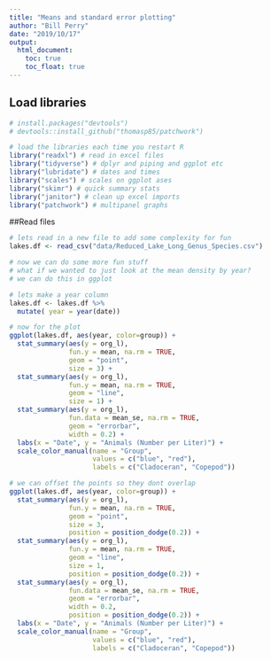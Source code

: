```yaml
---
title: "Means and standard error plotting"
author: "Bill Perry"
date: "2019/10/17"
output:
  html_document:
    toc: true
    toc_float: true
---
```


## Load libraries

```r

# install.packages("devtools")
# devtools::install_github("thomasp85/patchwork")

# load the libraries each time you restart R
library("readxl") # read in excel files
library("tidyverse") # dplyr and piping and ggplot etc
library("lubridate") # dates and times
library("scales") # scales on ggplot ases
library("skimr") # quick summary stats
library("janitor") # clean up excel imports
library("patchwork") # multipanel graphs
```


##Read files

```r
# lets read in a new file to add some complexity for fun
lakes.df <- read_csv("data/Reduced_Lake_Long_Genus_Species.csv")


```

```r
# now we can do some more fun stuff
# what if we wanted to just look at the mean density by year?
# we can do this in ggplot

# lets make a year column
lakes.df <- lakes.df %>%
  mutate( year = year(date))

```



```r
# now for the plot
ggplot(lakes.df, aes(year, color=group)) + 
  stat_summary(aes(y = org_l),
               fun.y = mean, na.rm = TRUE,
               geom = "point",
               size = 3) + 
  stat_summary(aes(y = org_l),
               fun.y = mean, na.rm = TRUE,
               geom = "line",
               size = 1) +
  stat_summary(aes(y = org_l),
               fun.data = mean_se, na.rm = TRUE,
               geom = "errorbar",
               width = 0.2) +
  labs(x = "Date", y = "Animals (Number per Liter)") +
  scale_color_manual(name = "Group", 
                     values = c("blue", "red"),
                     labels = c("Cladoceran", "Copepod"))
```


```r
# we can offset the points so they dont overlap
ggplot(lakes.df, aes(year, color=group)) + 
  stat_summary(aes(y = org_l),
               fun.y = mean, na.rm = TRUE,
               geom = "point",
               size = 3, 
               position = position_dodge(0.2)) +
  stat_summary(aes(y = org_l),
               fun.y = mean, na.rm = TRUE,
               geom = "line",
               size = 1, 
               position = position_dodge(0.2)) +
  stat_summary(aes(y = org_l),
               fun.data = mean_se, na.rm = TRUE,
               geom = "errorbar",
               width = 0.2, 
               position = position_dodge(0.2)) +
  labs(x = "Date", y = "Animals (Number per Liter)") +
  scale_color_manual(name = "Group", 
                     values = c("blue", "red"),
                     labels = c("Cladoceran", "Copepod"))

```












<script>
  (function(i,s,o,g,r,a,m){i['GoogleAnalyticsObject']=r;i[r]=i[r]||function(){
  (i[r].q=i[r].q||[]).push(arguments)},i[r].l=1*new Date();a=s.createElement(o),
  m=s.getElementsByTagName(o)[0];a.async=1;a.src=g;m.parentNode.insertBefore(a,m)
  })(window,document,'script','https://www.google-analytics.com/analytics.js','ga');

  ga('create', 'UA-88373117-2', 'auto');
  ga('send', 'pageview');

</script>